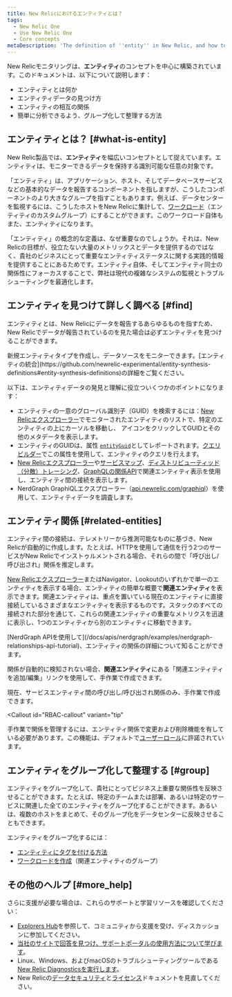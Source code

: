 ```yaml
---
title: New Relicにおけるエンティティとは？
tags:
  - New Relic One
  - Use New Relic One
  - Core concepts
metaDescription: 'The definition of ''entity'' in New Relic, and how to use and organize entities.'
---
```


New Relicモニタリングは、**エンティティ**のコンセプトを中心に構築されています。このドキュメントは、以下について説明します：

* エンティティとは何か
* エンティティデータの見つけ方
* エンティティの相互の関係
* 簡単に分析できるよう、グループ化して整理する方法

## エンティティとは？ [#what-is-entity]

New Relic製品では、**エンティティ**を幅広いコンセプトとして捉えています。エンティティは、モニターできるデータを保持する識別可能な任意の対象です。

「エンティティ」は、アプリケーション、ホスト、そしてデータベースサービスなどの基本的なデータを報告するコンポーネントを指しますが、こうしたコンポーネントのより大きなグループを指すこともあります。例えば、データセンターを監視するには、こうしたホストをNew Relicに集計して、[ワークロード](/docs/new-relic-one/use-new-relic-one/get-started/introduction-new-relic-one)（エンティティのカスタムグループ）にすることができます。このワークロード自体もまた、エンティティになります。

「エンティティ」の概念的な定義は、なぜ重要なのでしょうか。それは、New Relicの目標が、役立たない大量のメトリックスとデータを提供するのではなく、貴社のビジネスにとって重要なエンティティステータスに関する実践的情報を提供することにあるためです。エンティティ自体、そしてエンティティ同士の関係性にフォーカスすることで、弊社は現代の複雑なシステムの監視とトラブルシューティングを最適化します。

## エンティティを見つけて詳しく調べる [#find]

エンティティとは、New Relicにデータを報告するあらゆるものを指すため、New Relicでデータが報告されているのを見た場合は必ずエンティティを見つけることができます。

<Callout variant="tip">
  新規エンティティタイプを作成し、データソースをモニターできます。[エンティティの統合](https://github.com/newrelic-experimental/entity-synthesis-definitions#entity-synthesis-definitions)の詳細をご覧ください。
</Callout>

以下は、エンティティデータの発見と理解に役立ついくつかのポイントになります：

* エンティティの一意のグローバル識別子（GUID）を検索するには：[New Relicエクスプローラー](/docs/new-relic-one/use-new-relic-one/ui-data/new-relic-one-entity-explorer-view-performance-across-apps-services-hosts)でモニターされたエンティティのリストで、特定のエンティティの上にカーソルを移動し、<Icon name="fe-info"/>
  アイコンをクリックしてGUIDとその他のメタデータを表示します。
* エンティティのGUIDは、属性 [`entityGuid`](/attribute-dictionary/span/entityguid)としてレポートされます。[クエリビルダー](/docs/introduction-chart-builder)でこの属性を使用して、エンティティのクエリを行えます。
* [New Relicエクスプローラー](/docs/new-relic-one/use-new-relic-one/core-concepts/entity-explorer-view-performance-across-apps-services-hosts)や[サービスマップ](/docs/service-maps-dependencies-new-relic-one)、[ディストリビューティッド（分散）トレーシング](/docs/distributed-tracing-new-relic-one)、[GraphQLの関係API](https://docs.newrelic.co.jp/docs/apis/nerdgraph/examples/nerdgraph-relationships-api-tutorial)で関連エンティティ表示を使用し、エンティティ間の接続を表示します。
* NerdGraph GraphiQLエクスプローラー（[api.newrelic.com/graphiql](https://api.newrelic.com/graphiql)）を使用して、エンティティデータを調査します。

## エンティティ関係 [#related-entities]

エンティティ間の接続は、テレメトリーから推測可能なものに基づき、New Relicが自動的に作成します。たとえば、HTTPを使用して通信を行う2つのサービスがNew Relicでインストゥルメントされる場合、それらの間で「呼び出し/呼び出され」関係を推定します。

[New Relicエクスプローラー](/docs/new-relic-one/use-new-relic-one/core-concepts/entity-explorer-view-performance-across-apps-services-hosts)またはNavigator、Lookoutのいずれかで単一のエンティティを表示する場合、エンティティの簡単な概要で**関連エンティティ**を表示できます。関連エンティティは、重点を置いている現在のエンティティに直接接続しているさまざまなエンティティを表示するものです。スタックのすべての接続された部分を通じて、これらの関連エンティティの重要なメトリクスを迅速に表示し、1つのエンティティから別のエンティティに移動できます。

<Callout variant="tip">
  [NerdGraph APIを使用して](/docs/apis/nerdgraph/examples/nerdgraph-relationships-api-tutorial)、エンティティの関係の詳細について知ることができます。
</Callout>

関係が自動的に検知されない場合、**関連エンティティ**にある「関連エンティティを追加/編集」リンクを使用して、手作業で作成できます。

<Callout variant="important">
  現在、サービスエンティティ間の呼び出し/呼び出され関係のみ、手作業で作成できます。
</Callout>

<Callout
  id="RBAC-callout"
  variant="tip"
>
  手作業で関係を管理するには、エンティティ関係で変更および削除機能を有している必要があります。この機能は、デフォルトで[ユーザーロール](/docs/accounts/accounts-billing/new-relic-one-user-management/new-relic-one-user-model-understand-user-structure)に許諾されています。
</Callout>

## エンティティをグループ化して整理する [#group]

エンティティをグループ化して、貴社にとってビジネス上重要な関係性を反映させることができます。たとえば、特定のチームまたは部署、あるいは特定のサービスに関連した全てのエンティティをグループ化することができます。あるいは、複数のホストをまとめて、そのグループ化をデータセンターに反映させることもできます。

エンティティをグループ化するには：

* [エンティティにタグを付ける方法](/docs/new-relic-one/use-new-relic-one/core-concepts/tagging-use-tags-organize-group-what-you-monitor)
* [ワークロードを作成](/docs/new-relic-one/use-new-relic-one/workloads/workloads-new-relic-one-isolate-resolve-incidents-faster)（関連エンティティのグループ）

## その他のヘルプ [#more_help]

さらに支援が必要な場合は、これらのサポートと学習リソースを確認してください：

* [Explorers Hub](https://discuss.newrelic.com/)を参照して、コミュニティから支援を受け、ディスカッションに参加してください。
* [当社のサイトで回答を見つけ、サポートポータルの使用方法について学びます](/docs/using-new-relic/welcome-new-relic/get-started/find-help-use-support-portal)。
* Linux、Windows、およびmacOSのトラブルシューティングツールである[New Relic Diagnosticsを実行します](/docs/using-new-relic/cross-product-functions/troubleshooting/new-relic-diagnostics)。
* New Relicの[データセキュリティ](/docs/security)と[ライセンス](/docs/licenses)ドキュメントを見直してください。
